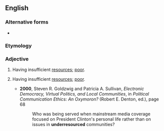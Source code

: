 {{also|under-resourced}}
==English==

===Alternative forms===
* {{l|en|under-resourced}}

===Etymology===
{{prefix|under|resourced|lang=en}}

===Adjective===
{{en-adj}}
# {{lb|en|social science, public health}} Having insufficient [[resources]]; [[poor]].
# {{lb|en|politically correct}} Having insufficient [[resources]]; [[poor]].
#* '''2000''', Steven R. Goldzwig and Patricia A. Sullivan, ''Electronic Democracy, Virtual Politics, and Local Communities'', in ''Political Communication Ethics: An Oxymoron?'' (Robert E. Denton, ed.), page 68
#*: Who was being served when mainstream media coverage focused on President Clinton's personal life rather than on issues in '''underresourced''' communities?